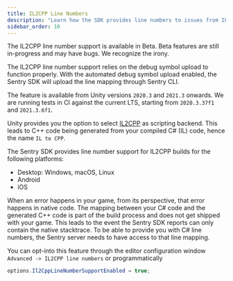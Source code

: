 ```yaml
---
title: IL2CPP Line Numbers
description: "Learn how the SDK provides line numbers to issues from IL2CPP builds."
sidebar_order: 10
---
```


<Note>

The IL2CPP line number support is available in Beta. Beta features are still in-progress and may have bugs. We recognize the irony.

</Note>

<Note>

The IL2CPP line number support relies on the debug symbol upload to function properly. With the automated debug symbol upload enabled, the Sentry SDK will upload the line mapping through Sentry CLI.

The feature is available from Unity versions `2020.3` and `2021.3` onwards. We are running tests in CI against the current LTS, starting from `2020.3.37f1` and `2021.3.6f1`.

</Note>

Unity provides you the option to select [IL2CPP](https://docs.unity3d.com/Manual/IL2CPP.html) as scripting backend. This leads to C++ code being generated from your compiled C# (IL) code, hence the name `IL to CPP`.

The Sentry SDK provides line number support for IL2CPP builds for the following platforms:

- Desktop: Windows, macOS, Linux
- Android
- iOS

When an error happens in your game, from its perspective, that error happens in native code.
The mapping between your C# code and the generated C++ code is part of the build process and does not get shipped with your game. This leads to the event the Sentry SDK reports can only contain the native stacktrace. To be able to provide you with C# line numbers, the Sentry server needs to have access to that line mapping.

You can opt-into this feature through the editor configuration window `Advanced -> IL2CPP line numbers` or programmatically

```csharp
options.Il2CppLineNumberSupportEnabled = true;
```
